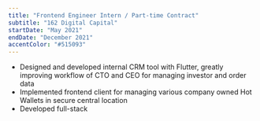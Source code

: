 ```yaml
---
title: "Frontend Engineer Intern / Part-time Contract"
subtitle: "162 Digital Capital"
startDate: "May 2021"
endDate: "December 2021"
accentColor: "#515093"
---
```


* Designed and developed internal CRM tool with Flutter, greatly improving
workflow of CTO and CEO for managing investor and order data
* Implemented frontend client for managing various company owned Hot Wallets in
secure central location
* Developed full-stack 